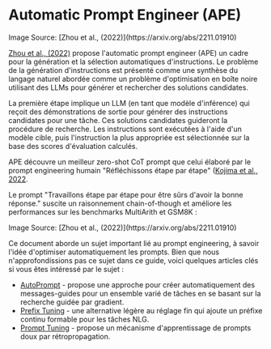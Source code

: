 # Automatic Prompt Engineer (APE)


<Screenshot src={APE} alt="APE" />
Image Source: [Zhou et al., (2022)](https://arxiv.org/abs/2211.01910)


[Zhou et al., (2022)](https://arxiv.org/abs/2211.01910) propose l'automatic prompt engineer (APE) un cadre pour la génération et la sélection automatiques d'instructions. Le problème de la génération d'instructions est présenté comme une synthèse du langage naturel abordée comme un problème d'optimisation en boîte noire utilisant des LLMs pour générer et rechercher des solutions candidates. 

La première étape implique un LLM (en tant que modèle d'inférence) qui reçoit des démonstrations de sortie pour générer des instructions candidates pour une tâche. Ces solutions candidates guideront la procédure de recherche. Les instructions sont exécutées à l'aide d'un modèle cible, puis l'instruction la plus appropriée est sélectionnée sur la base des scores d'évaluation calculés. 

APE découvre un meilleur zero-shot CoT prompt que celui élaboré par le prompt engineering humain "Réfléchissons étape par étape" ([Kojima et al., 2022](https://arxiv.org/abs/2205.11916).

Le prompt "Travaillons étape par étape pour être sûrs d'avoir la bonne réponse." suscite un raisonnement chain-of-though et améliore les performances sur les benchmarks MultiArith et GSM8K :


<Screenshot src={APECOT} alt="APECOT" />
Image Source: [Zhou et al., (2022)](https://arxiv.org/abs/2211.01910)

Ce document aborde un sujet important lié au prompt engineering, à savoir l'idée d'optimiser automatiquement les prompts. Bien que nous n'approfondissions pas ce sujet dans ce guide, voici quelques articles clés si vous êtes intéressé par le sujet :

- [AutoPrompt](https://arxiv.org/abs/2010.15980) - propose une approche pour créer automatiquement des messages-guides pour un ensemble varié de tâches en se basant sur la recherche guidée par gradient.
- [Prefix Tuning](https://arxiv.org/abs/2101.00190) - une alternative légère au réglage fin qui ajoute un préfixe continu formable pour les tâches NLG. 
- [Prompt Tuning](https://arxiv.org/abs/2104.08691) - propose un mécanisme d'apprentissage de prompts doux par rétropropagation.
